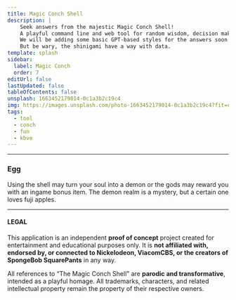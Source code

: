 ```yaml
---
title: Magic Conch Shell
description: |
    Seek answers from the majestic Magic Conch Shell!
    A playful command line and web tool for random wisdom, decision making, and fortune style responses.
    We will be adding some basic GPT-based styles for the answers soon as well.
    But be wary, the shinigami have a way with data.
template: splash
sidebar:
  label: Magic Conch
  order: 7
editUrl: false
lastUpdated: false
tableOfContents: false
unsplash: 1663452179014-0c1a3b2c19c4
img: https://images.unsplash.com/photo-1663452179014-0c1a3b2c19c4?fit=crop&w=1400&h=700&q=75
tags:
  - tool
  - conch
  - fun
  - kbve
---
```



<ConchShell />

---

### Egg

Using the shell may turn your soul into a demon or the gods may reward you with an ingame bonus item.
The demon realm is a mystery, but a certain one loves fuji apples.

---

#### LEGAL

This application is an independent **proof of concept** project created for entertainment and educational purposes only.
It is **not affiliated with, endorsed by, or connected to Nickelodeon, ViacomCBS, or the creators of SpongeBob SquarePants** in any way.

All references to “The Magic Conch Shell” are **parodic and transformative**, intended as a playful homage.
All trademarks, characters, and related intellectual property remain the property of their respective owners.  
